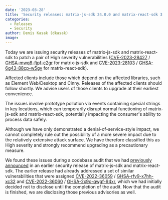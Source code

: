 ```yaml
---
date: '2023-03-28'
title: 'Security releases: matrix-js-sdk 24.0.0 and matrix-react-sdk 3.69.0'
categories:
  - Releases
  - Security
author: Denis Kasak (dkasak)
image:
---
```


Today we are issuing security releases of matrix-js-sdk and matrix-react-sdk to
patch a pair of High severity vulnerabilities
([CVE-2023-28427](https://cve.mitre.org/cgi-bin/cvekey.cgi?keyword=CVE-2023-28427)
/ [GHSA-mwq8-fjpf-c2gr](https://github.com/matrix-org/matrix-js-sdk/security/advisories/GHSA-mwq8-fjpf-c2gr)
for matrix-js-sdk and
[CVE-2023-28103](https://cve.mitre.org/cgi-bin/cvekey.cgi?keyword=CVE-2023-28103)
/ [GHSA-6g43-88cp-w5gv](https://github.com/matrix-org/matrix-react-sdk/security/advisories/GHSA-6g43-88cp-w5gv)
for matrix-react-sdk).

Affected clients include those which depend on the affected libraries, such as
Element Web/Desktop and Cinny. Releases of the affected clients should follow
shortly. We advise users of those clients to upgrade at their earliest
convenience.

The issues involve prototype pollution via events containing special strings in
key locations, which can temporarily disrupt normal functioning of
matrix-js-sdk and matrix-react-sdk, potentially impacting the consumer's
ability to process data safely.

Although we have only demonstrated a denial-of-service-style impact, we cannot
completely rule out the possibility of a more severe impact due to the
relatively extensive attack surface. We have therefore classified this as High
severity and strongly recommend upgrading as a precautionary measure.

We found these issues during a codebase audit that we had [previously
announced](https://matrix.org/blog/2022/08/31/security-releases-matrix-js-sdk-19-4-0-and-matrix-react-sdk-3-53-0)
in an earlier security release of matrix-js-sdk and matrix-react-sdk. The
earlier release had already addressed a set of similar vulnerabilities that
were assigned
[CVE-2022-36059](https://cve.mitre.org/cgi-bin/cvekey.cgi?keyword=CVE%2D2022%2D36059)
/ [GHSA-rfv9-x7hh-xc32](https://github.com/matrix-org/matrix-js-sdk/security/advisories/GHSA-rfv9-x7hh-xc32)
and
[CVE-2022-36060](https://cve.mitre.org/cgi-bin/cvekey.cgi?keyword=CVE%2D2022%2D36060)
/ [GHSA-2x9c-qwgf-94xr](https://github.com/matrix-org/matrix-react-sdk/security/advisories/GHSA-2x9c-qwgf-94xr),
which we had initially decided not to disclose until the completion of the
audit. Now that the audit is finished, we are disclosing those previous
advisories as well.
